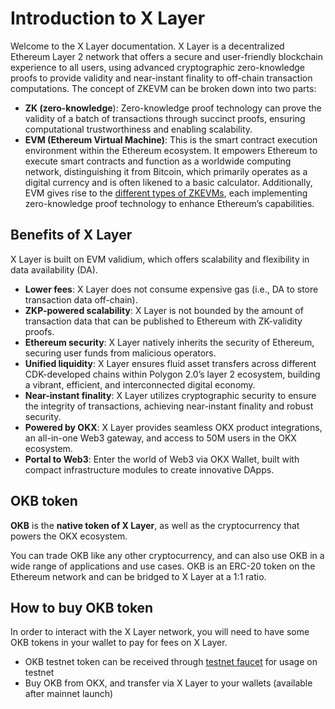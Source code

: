 # Introduction to X Layer
Welcome to the X Layer documentation.
X Layer is a decentralized Ethereum Layer 2 network that offers a secure and user-friendly blockchain experience to all users, using advanced cryptographic zero-knowledge proofs to provide validity and near-instant finality to off-chain transaction computations.
The concept of ZKEVM can be broken down into two parts:
- **ZK (zero-knowledge**): Zero-knowledge proof technology can prove the validity of a batch of transactions through succinct proofs, ensuring computational trustworthiness and enabling scalability.
- **EVM (Ethereum Virtual Machine)**: This is the smart contract execution environment within the Ethereum ecosystem. It empowers Ethereum to execute smart contracts and function as a worldwide computing network, distinguishing it from Bitcoin, which primarily operates as a digital currency and is often likened to a basic calculator. Additionally, EVM gives rise to the [different types of ZKEVMs](https://vitalik.eth.limo/general/2022/08/04/zkevm.html "different types of zkEVMs"), each implementing zero-knowledge proof technology to enhance Ethereum’s capabilities.

## Benefits of X Layer
X Layer is built on EVM validium, which offers scalability and flexibility in data availability (DA).
- **Lower fees**: X Layer does not consume expensive gas (i.e., DA to store transaction data off-chain).
- **ZKP-powered scalability**: X Layer is not bounded by the amount of transaction data that can be published to Ethereum with ZK-validity proofs.
- **Ethereum security**: X Layer natively inherits the security of Ethereum, securing user funds from malicious operators.
- **Unified liquidity**: X Layer ensures fluid asset transfers across different CDK-developed chains within Polygon 2.0’s layer 2 ecosystem, building a vibrant, efficient, and interconnected digital economy.
- **Near-instant finality**: X Layer utilizes cryptographic security to ensure the integrity of transactions, achieving near-instant finality and robust security.
- **Powered by OKX**: X Layer provides seamless OKX product integrations, an all-in-one Web3 gateway, and access to 50M users in the OKX ecosystem.
- **Portal to Web3**: Enter the world of Web3 via OKX Wallet, built with compact infrastructure modules to create innovative DApps.

## OKB token
**OKB** is the **native token of X Layer**, as well as the cryptocurrency that powers the OKX ecosystem. 

You can trade OKB like any other cryptocurrency, and can also use OKB in a wide range of applications and use cases. OKB is an ERC-20 token on the Ethereum network and can be bridged to X Layer at a 1:1 ratio.

## How to buy OKB token
In order to interact with the X Layer network, you will need to have some OKB tokens in your wallet to pay for fees on X Layer.
- OKB testnet token can be received through [testnet faucet](https://www.okx.com/xlayer/faucet "testnet faucet") for usage on testnet
- Buy OKB from OKX, and transfer via X Layer to your wallets (available after mainnet launch)
